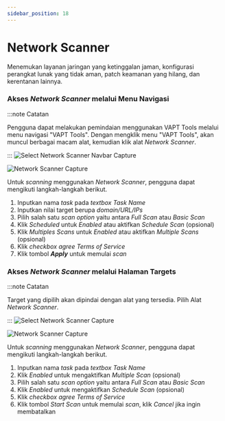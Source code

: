 ```yaml
---
sidebar_position: 18
---
```


# Network Scanner
Menemukan layanan jaringan yang ketinggalan jaman, konfigurasi perangkat lunak yang tidak aman, patch keamanan yang hilang, dan kerentanan lainnya.

### Akses *Network Scanner* melalui Menu Navigasi
:::note Catatan

Pengguna dapat melakukan pemindaian menggunakan VAPT Tools melalui menu navigasi "VAPT Tools". Dengan mengklik menu "VAPT Tools", akan muncul berbagai macam alat, kemudian klik alat *Network Scanner*.

:::
![Select Network Scanner Navbar Capture](/img/capture/vapt_navbar/Select-network-scanner-navbar.png)

![Network Scanner Capture](/img/capture/vapt_navbar/network-scanner.png)

Untuk *scanning* menggunakan *Network Scanner*, pengguna dapat mengikuti langkah-langkah berikut.
1. Inputkan nama *task* pada *textbox Task Name* 
2. Inputkan nilai target berupa *domain/URL/IPs*
3. Pilih salah satu *scan option* yaitu antara *Full Scan* atau *Basic Scan*
4. Klik *Scheduled* untuk *Enabled* atau aktifkan *Schedule Scan* (opsional)
5. Klik *Multiples Scans* untuk *Enabled* atau aktifkan *Multiple Scans* (opsional)
6. Klik *checkbox agree Terms of Service*
7. Klik tombol ***Apply*** untuk memulai *scan*

### Akses *Network Scanner* melalui Halaman Targets
:::note Catatan

Target yang dipilih akan dipindai dengan alat yang tersedia. Pilih Alat *Network Scanner*.

:::
![Select Network Scanner Capture](/img/capture/vapt_target/Select-network-scanner.png)

![Network Scanner Capture](/img/capture/vapt_target/network-scanner.png)

Untuk *scanning* menggunakan *Network Scanner*, pengguna dapat mengikuti langkah-langkah berikut.
1. Inputkan nama *task* pada *textbox Task Name*  
2. Klik *Enabled* untuk mengaktifkan *Multiple Scan* (opsional)
3. Pilih salah satu *scan option* yaitu antara *Full Scan* atau *Basic Scan*
4. Klik *Enabled* untuk mengaktifkan *Schedule Scan* (opsional)
5. Klik *checkbox agree Terms of Service*
6. Klik tombol *Start Scan* untuk memulai *scan*, klik *Cancel* jika ingin membatalkan